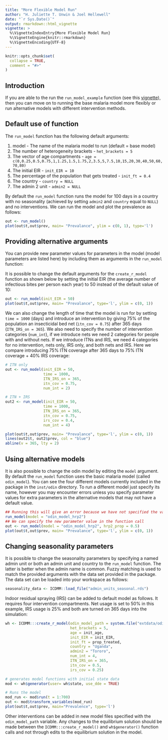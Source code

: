 ```yaml
---
title: "More Flexible Model Run"
author: "H. Juliette T. Unwin & Joel Hellewell"
date: "`r Sys.Date()`"
output: rmarkdown::html_vignette
vignette: >
  %\VignetteIndexEntry{More Flexible Model Run}
  %\VignetteEngine{knitr::rmarkdown}
  %\VignetteEncoding{UTF-8}
---
```


```r
knitr::opts_chunk$set(
  collapse = TRUE,
  comment = "#>"
)
```

## Introduction

If you are able to the run the `run_model_example` function (see this [vignette](https://mrc-ide.github.io/deterministic-malaria-model/articles/run_model_example.html)), then you can move on to running the base malaria model more flexibly or run alternative models with different intervention methods.

## Default use of function
The `run_model` function has the following default arguments:

1. model - The name of the malaria model to run (default = base model)
1. The number of heterogeneity brackets - `het_brackets = 5`
2. The vector of age compartments - `age = c(0,0.25,0.5,0.75,1,1.25,1.5,1.75,2,3.5,5,7.5,10,15,20,30,40,50,60,70,80)`
3. The initial EIR - `init_EIR = 10`
4. The percentage of the population that gets treated - `init_ft = 0.4`
5. The country - `country = NULL`
6. The admin 2 unit - `admin2 = NULL`

By default the `run_model` function runs the model for 100 days in a country with no seasonality (achieved by setting `admin2` and `country` equal to `NULL`) and no interventions. We can run the model and plot the prevalence as follows:
```r
out <- run_model()
plot(out$t,out$prev, main= "Prevalance", ylim = c(0, 1), type='l')

```

## Providing alternative arguments

You can provide new parameter values for parameters in the model (model parameters are listed here) by including them as arguments in the `run_model` function:

It is possible to change the default arguments for the `create_r_model` function as shown below by setting the initial EIR (the average number of infectious bites per person each year) to 50 instead of the default value of 10: 

```r

out <- run_model(init_EIR = 50)
plot(out$t,out$prev, main= "Prevalance", type='l', ylim = c(0, 1))
```
We can also change the length of time that the model is run for by setting `time = 1000` (days) and introduce an intervention by giving 75% of the population an insecticidal bed net (`itn_cov = 0.75`) after 365 days (`ITN_IRS_on = 365`). We also need to specify the number of intervention categories (`num_int`), if we introduce nets we need 2 categories for people with and without nets. If we introduce ITNs and IRS, we need 4 categories for no intervention, nets only, IRS only, and both nets and IRS. Here we compare introducing 75% ITN coverage after 365 days to 75% ITN coverage + 40% IRS coverage:
```r

# ITN only
out <- run_model(init_EIR = 50, 
                 time = 1000,
                 ITN_IRS_on = 365,
                 itn_cov = 0.75,
                 num_int = 2)

# ITN + IRS
out2 <- run_model(init_EIR = 50, 
                 time = 1000,
                 ITN_IRS_on = 365,
                 itn_cov = 0.75,
                 irs_cov = 0.4,
                 num_int = 4)

plot(out$t,out$prev, main= "Prevalance", type='l', ylim = c(0, 1))
lines(out2$t, out2$prev, col = "blue")
abline(v = 365, lty = 2)
```

## Using alternative models

It is also possible to change the odin model by editing the `model` argument. By default the `run_model` function uses the basic malaria model (called `odin_model`). You can see the four different models currently included in the package in the `inst/odin` directory. To run a different model just specify its name, however you may encounter errors unless you specify parameter values for extra parameters in the alternative models that may not have a default value.

```r
## Running this will give an error because we have not specified the value of the parameter hrp2_prop
run_model(model = "odin_model_hrp2")
## We can specify the new parameter value in the function call
out <- run_model(model = "odin_model_hrp2", hrp2_prop = 0.5)
plot(out$t,out$prev, main= "Prevalance", type='l', ylim = c(0, 1))
```

## Changing seasonality parameters
It is possible to change the seasonality parameters by specifying a named admin unit or both
an admin unit and country to the `run_model` function. The latter is better when the admin 
name is common. Fuzzy matching is used to match the provided arguments with the data set provided in the package. The data set
can be loaded into your workspace as follows:
```r
seasonality_data <- ICDMM::load_file("admin_units_seasonal.rds")
```



Indoor residual spraying (IRS) can be added to default model as follows. It requires four intervention 
compartments. Net usage is set to 50% in this example, IRS usage is 25% and both are turned on
365 days into the simulation:


```r
wh <- ICDMM:::create_r_model(odin_model_path = system.file("extdata/odin_model.R", package = "ICDMM"),
                             het_brackets = 5,
                             age = init_age,
                             init_EIR = init_EIR,
                             init_ft = prop_treated,
                             country = "Uganda",
                             admin2 = "Tororo",
                             num_int = 4,
                             ITN_IRS_on = 365,
                             itn_cov = 0.5,
                             irs_cov = 0.25)

# generates model functions with initial state data
mod <- wh$generator(user= wh$state, use_dde = TRUE)

# Runs the model
mod_run <- mod$run(t = 1:700)
out <- mod$transform_variables(mod_run)
plot(out$t,out$prev, main="Prevalence", type='l')
```

Other interventions can be added in new model files specified with the `odin_model_path` variable.  Any
changes to the equilibrium solution should be made between the `ICDMM:::create_r_model()` and
`wh$generator()` function calls and not through edits to the equilibrium solution in the model.
